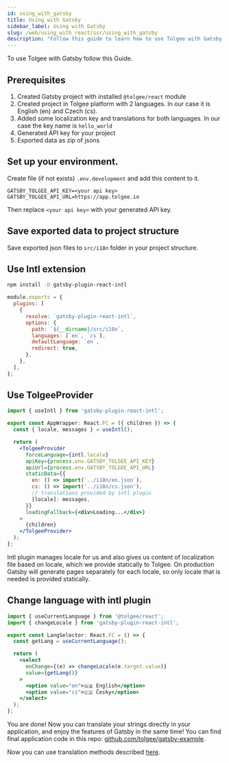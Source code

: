 ```yaml
---
id: using_with_gatsby
title: Using with Gatsby
sidebar_label: Using with Gatsby
slug: /web/using_with_react/ssr/using_with_gatsby
description: "Follow this guide to learn how to use Tolgee with Gatsby and translate your strings directly in your application."
---
```


To use Tolgee with Gatsby follow this Guide.

## Prerequisites
1. Created Gatsby project with installed `@tolgee/react` module
2. Created project in Tolgee platform with 2 languages. In our case it is English (en) and Czech (cs).
3. Added some localization key and translations for both languages. In our case the key name is `hello_world`
4. Generated API key for your project
5. Exported data as zip of jsons

## Set up your environment.
Create file (if not exists) `.env.development` and add this content to it.
```
GATSBY_TOLGEE_API_KEY=<your api key>
GATSBY_TOLGEE_API_URL=https://app.tolgee.io
```
Then replace `<your api key>` with your generated API key.

## Save exported data to project structure
Save exported json files to `src/i18n` folder in your project structure.

## Use Intl extension

```sh
npm install -D gatsby-plugin-react-intl
```

```js title="gatsby-config.js"
module.exports = {
  plugins: [
    {
      resolve: `gatsby-plugin-react-intl`,
      options: {
        path: `${__dirname}/src/i18n`,
        languages: [`en`, `cs`],
        defaultLanguage: `en`,
        redirect: true,
      },
    },
  ],
};

```

## Use TolgeeProvider

```jsx
import { useIntl } from 'gatsby-plugin-react-intl';

export const AppWrapper: React.FC = ({ children }) => {
  const { locale, messages } = useIntl();

  return (
    <TolgeeProvider
      forceLanguage={intl.locale}
      apiKey={process.env.GATSBY_TOLGEE_API_KEY}
      apiUrl={process.env.GATSBY_TOLGEE_API_URL}
      staticData={{
        en: () => import(`../i18n/en.json`),
        cs: () => import('../i18n/cs.json'),
        // translations provided by intl plugin
        [locale]: messages,
      }}
      loadingFallback={<div>Loading...</div>}
    >
      {children}
    </TolgeeProvider>
  );
};
```


Intl plugin manages locale for us and also gives us content of localization file based on locale, which we provide
statically to Tolgee. On production Gatsby will generate pages separately for each locale, so only locale that is needed
is provided statically.

## Change language with intl plugin

```jsx
import { useCurrentLanguage } from '@tolgee/react';
import { changeLocale } from 'gatsby-plugin-react-intl';

export const LangSelector: React.FC = () => {
  const getLang = useCurrentLanguage();

  return (
    <select
      onChange={(e) => changeLocale(e.target.value)}
      value={getLang()}
    >
      <option value="en">🇬🇧 English</option>
      <option value="cs">🇨🇿 Česky</option>
    </select>
  );
};
```


You are done! Now you can translate your strings directly in your application, and enjoy the features of Gatsby in the same time!
You can find final application code in this repo: [github.com/tolgee/gatsby-example](https://github.com/tolgee/gatsby-example).

Now you can use translation methods described [here](../translating).

